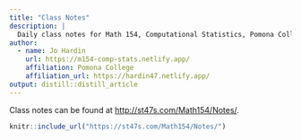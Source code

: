 ```yaml
---
title: "Class Notes"
description: |
  Daily class notes for Math 154, Computational Statistics, Pomona College
author:
  - name: Jo Hardin 
    url: https://m154-comp-stats.netlify.app/
    affiliation: Pomona College
    affiliation_url: https://hardin47.netlify.app/
output: distill::distill_article
---
```


Class notes can be found at [http://st47s.com/Math154/Notes/](http://st47s.com/Math154/Notes/).

<p>   </p>

```r
knitr::include_url("https://st47s.com/Math154/Notes/")
```




